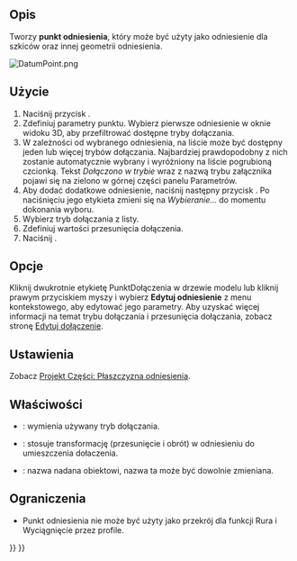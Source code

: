 <languages/>

{{Docnav/pl
|[[PartDesign_Line/pl|Utwórz linię odniesienia]]
|[[PartDesign_CoordinateSystem/pl|Utwórz lokalny układ współrzędnych]]
|[[PartDesign_Workbench/pl|środowisko pracy Projekt Części]]
|IconL=PartDesign_Line.svg‎
|IconR=PartDesign_CoordinateSystem.svg
|IconC=Workbench_PartDesign.svg
}}

{{VeryImportantMessage|To narzędzie nie jest dostępne w {{VersionPlus/pl|1.1}}. Użyj [[Part_DatumPoint/pl|Punktu odniesienia]] zamiast tego.}}

{{GuiCommand/pl
|Name=PartDesign Point
|Name/pl=Projekt Części: Utwórz punkt odniesienia
|MenuLocation=Projekt Części → Utwórz układ odniesienia → Utwórz punkt odniesienia
|Workbenches=[[PartDesign_Workbench/pl|Projekt Części]]
|Version=0.17
|SeeAlso=[[PartDesign_Line/pl|Utwórz linię odniesienia]], [[PartDesign_Plane/pl|Utwórz płaszczyznę odniesienia]]
}}

<span id="Description"></span>
==Opis==

Tworzy '''punkt odniesienia''', który może być użyty jako odniesienie dla szkiców oraz innej geometrii odniesienia.

[[File:DatumPoint.png]]
{{Caption|Punkt odniesienia dołączony do kuli z przesunięciem dołączenia {{Value|2}} w kierunku Z.}}

<span id="Usage"></span>
==Użycie==

# Naciśnij przycisk {{Button|[[Image:PartDesign_Point.svg|24px]] '''Utwórz punkt odniesienia'''}}.
# Zdefiniuj parametry punktu. Wybierz pierwsze odniesienie w oknie widoku 3D, aby przefiltrować dostępne tryby dołączania.
# W zależności od wybranego odniesienia, na liście może być dostępny jeden lub więcej trybów dołączania. Najbardziej prawdopodobny z nich zostanie automatycznie wybrany i wyróżniony na liście pogrubioną czcionką. Tekst ''Dołączono w trybie'' wraz z nazwą trybu załącznika pojawi się na zielono w górnej części panelu Parametrów.
# Aby dodać dodatkowe odniesienie, naciśnij następny przycisk {{Button|Odniesienie}}. Po naciśnięciu jego etykieta zmieni się na ''Wybieranie...'' do momentu dokonania wyboru.
# Wybierz tryb dołączania z listy.
# Zdefiniuj wartości przesunięcia dołączenia.
# Naciśnij {{Button|OK}}.

<span id="Options"></span>
==Opcje==

Kliknij dwukrotnie etykietę PunktDołączenia w drzewie modelu lub kliknij prawym przyciskiem myszy i wybierz '''Edytuj odniesienie''' z menu kontekstowego, aby edytować jego parametry. Aby uzyskać więcej informacji na temat trybu dołączania i przesunięcia dołączania, zobacz stronę [[Part_EditAttachment/pl|Edytuj dołączenie]].

<span id="Preferences"></span>
==Ustawienia==

Zobacz [[PartDesign_Plane/pl#Właściwości|Projekt Części: Płaszczyzna odniesienia]].

<span id="Properties"></span>
==Właściwości==

* {{PropertyData|Tryb mapowania}}: wymienia używany tryb dołączania.
* {{PropertyData|Odsunięcie dołaczenia}}: stosuje transformację (przesunięcie i obrót) w odniesieniu do umieszczenia dołaczenia.
* {{PropertyData|Etykieta}}: nazwa nadana obiektowi, nazwa ta może być dowolnie zmieniana.

<span id="Limitations"></span>
==Ograniczenia==

* Punkt odniesienia nie może być użyty jako przekrój dla funkcji Rura i Wyciągnięcie przez profile.


{{Docnav/pl
|[[PartDesign_Line/pl|Utwórz linię odniesienia]]
|[[PartDesign_CoordinateSystem/pl|Utwórz lokalny układ współrzędnych]]
|[[PartDesign_Workbench/pl|środowisko pracy Projekt Części]]
|IconL=PartDesign_Line.svg‎
|IconR=PartDesign_CoordinateSystem.svg
|IconC=Workbench_PartDesign.svg
}}

{{PartDesign Tools navi{{#translation:}}}}
{{Userdocnavi{{#translation:}}}}